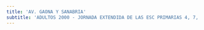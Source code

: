 ```yaml
---
title: 'AV. GAONA Y SANABRIA'
subtitle: 'ADULTOS 2000 - JORNADA EXTENDIDA DE LAS ESC PRIMARIAS 4, 7, 9 y 11 DEL DE 12 - COLEGIO N° 18 DR. ALBERTO LARROQUE (POLIDEPORTIVO)'
---
```



